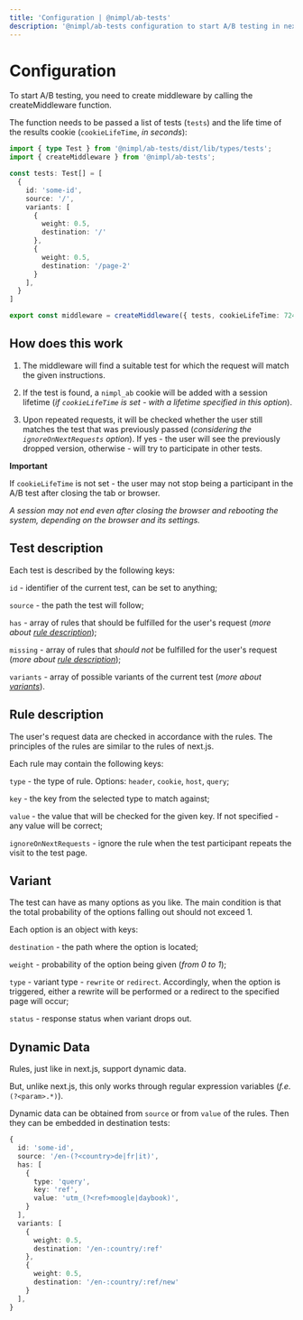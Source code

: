 ```yaml
---
title: 'Configuration | @nimpl/ab-tests'
description: '@nimpl/ab-tests configuration to start A/B testing in next.js application'
---
```


# Configuration

To start A/B testing, you need to create middleware by calling the createMiddleware function.

The function needs to be passed a list of tests (`tests`) and the life time of the results cookie (`cookieLifeTime`, *in seconds*):

```ts filename="middleware.ts"
import { type Test } from '@nimpl/ab-tests/dist/lib/types/tests';
import { createMiddleware } from '@nimpl/ab-tests';

const tests: Test[] = [
  {
    id: 'some-id',
    source: '/',
    variants: [
      {
        weight: 0.5,
        destination: '/'
      },
      {
        weight: 0.5,
        destination: '/page-2'
      }
    ],
  }
]

export const middleware = createMiddleware({ tests, cookieLifeTime: 72400 });
```

## How does this work

1. The middleware will find a suitable test for which the request will match the given instructions.

1. If the test is found, a `nimpl_ab` cookie will be added with a session lifetime (*if `cookieLifeTime` is set - with a lifetime specified in this option*).

1. Upon repeated requests, it will be checked whether the user still matches the test that was previously passed (*considering the `ignoreOnNextRequests` option*).
If yes - the user will see the previously dropped version, otherwise - will try to participate in other tests.

**Important**

If `cookieLifeTime` is not set - the user may not stop being a participant in the A/B test after closing the tab or browser.

*A session may not end even after closing the browser and rebooting the system, depending on the browser and its settings.*

## Test description

Each test is described by the following keys:

`id` - identifier of the current test, can be set to anything;

`source` - the path the test will follow;

`has` - array of rules that should be fulfilled for the user's request (*more about [rule description](#rule-description)*);

`missing` - array of rules that *should not* be fulfilled for the user's request (*more about [rule description](#rule-description)*);

`variants` - array of possible variants of the current test (*more about [variants](#variant)*).

## Rule description

The user's request data are checked in accordance with the rules. The principles of the rules are similar to the rules of next.js.

Each rule may contain the following keys:

`type` - the type of rule. Options: `header`, `cookie`, `host`, `query`;

`key` - the key from the selected type to match against;

`value` - the value that will be checked for the given key. If not specified - any value will be correct;

`ignoreOnNextRequests` - ignore the rule when the test participant repeats the visit to the test page.

## Variant

The test can have as many options as you like. The main condition is that the total probability of the options falling out should not exceed 1.

Each option is an object with keys:

`destination` - the path where the option is located;

`weight` - probability of the option being given (*from 0 to 1*);

`type` - variant type - `rewrite` or `redirect`. Accordingly, when the option is triggered, either a rewrite will be performed or a redirect to the specified page will occur;

`status` - response status when variant drops out.

## Dynamic Data

Rules, just like in next.js, support dynamic data.

But, unlike next.js, this only works through regular expression variables (*f.e.* `(?<param>.*)`).

Dynamic data can be obtained from `source` or from `value` of the rules. Then they can be embedded in destination tests:

```ts
{
  id: 'some-id',
  source: '/en-(?<country>de|fr|it)',
  has: [
    {
      type: 'query',
      key: 'ref',
      value: 'utm_(?<ref>moogle|daybook)',
    }
  ],
  variants: [
    {
      weight: 0.5,
      destination: '/en-:country/:ref'
    },
    {
      weight: 0.5,
      destination: '/en-:country/:ref/new'
    }
  ],
}
```
